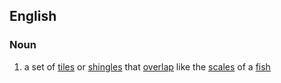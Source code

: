 ==English==
===Noun===
{{en-noun}}
# a set of [[tile]]s or [[shingle]]s that [[overlap]] like the [[scale]]s of a [[fish]]